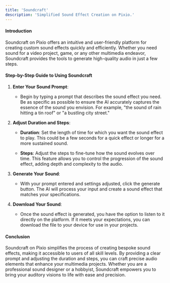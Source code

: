 ```yaml
---
title: 'Soundcraft'
description: 'Simplified Sound Effect Creation on Pixio.'
---
```



#### **Introduction**

Soundcraft on Pixio offers an intuitive and user-friendly platform for creating custom sound effects quickly and efficiently. Whether you need sound for a video project, game, or any other multimedia endeavor, Soundcraft provides the tools to generate high-quality audio in just a few steps.

#### **Step-by-Step Guide to Using Soundcraft**

1.  **Enter Your Sound Prompt**:
    
    *   Begin by typing a prompt that describes the sound effect you need. Be as specific as possible to ensure the AI accurately captures the essence of the sound you envision. For example, "the sound of rain hitting a tin roof" or "a bustling city street."
        
2.  **Adjust Duration and Steps**:
    
    *   **Duration**: Set the length of time for which you want the sound effect to play. This could be a few seconds for a quick effect or longer for a more sustained sound.
        
    *   **Steps**: Adjust the steps to fine-tune how the sound evolves over time. This feature allows you to control the progression of the sound effect, adding depth and complexity to the audio.
        
3.  **Generate Your Sound**:
    
    *   With your prompt entered and settings adjusted, click the generate button. The AI will process your input and create a sound effect that matches your specifications.
        
4.  **Download Your Sound**:
    
    *   Once the sound effect is generated, you have the option to listen to it directly on the platform. If it meets your expectations, you can download the file to your device for use in your projects.
        

#### **Conclusion**

Soundcraft on Pixio simplifies the process of creating bespoke sound effects, making it accessible to users of all skill levels. By providing a clear prompt and adjusting the duration and steps, you can craft precise audio elements that enhance your multimedia projects. Whether you are a professional sound designer or a hobbyist, Soundcraft empowers you to bring your auditory visions to life with ease and precision.